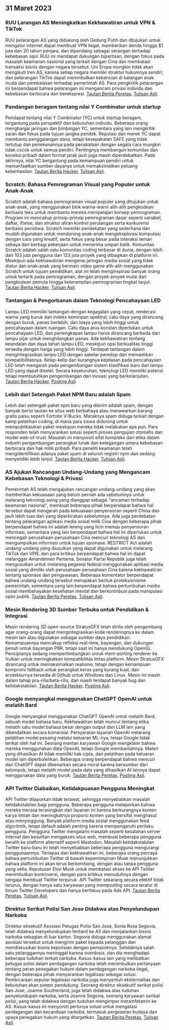 

<CallToAction />

<Steps>

## 31 Maret 2023

### RUU Larangan AS Meningkatkan Kekhawatiran untuk VPN & TikTok

RUU pelarangan AS yang didukung oleh Gedung Putih dan ditujukan untuk mengatur internet dapat membuat VPN ilegal, memberikan denda hingga $1 juta dan 20 tahun penjara, dan dipandang sebagai serangan terhadap kebebasan sipil. RUU ini mendapat dukungan bipartisan, dengan fokus pada masalah keamanan nasional yang terkait dengan Cina dan membatasi transaksi bisnis dengan negara tersebut. Uni Eropa mungkin tidak akan mengikuti tren AS, karena setiap negara memiliki struktur hukumnya sendiri, dan pelarangan TikTok dapat menimbulkan kebencian di kalangan anak muda dan pembalasan terhadap pemerintah AS. Para pengkritik pelarangan ini berpendapat bahwa pelarangan ini mengancam privasi individu dan kebebasan berbicara dan berekspresi.
[Tautan Berita Peretas](http://news.ycombinator.com/item?id=35366955), [Tulisan Asli](https://www.youtube.com/watch?v=FWQGA_n5Z4M).

### Pandangan beragam tentang nilai Y Combinator untuk startup

Pendapat tentang nilai Y Combinator (YC) untuk startup beragam, tergantung pada perspektif dan kebutuhan individu. Beberapa orang menghargai jaringan dan bimbingan YC, sementara yang lain mengkritik saran dan fokus pada tujuan jangka pendek. Reputasi dan merek YC dapat membantu penggalangan dana, tetapi kesepakatan SAFE yang tidak tertutup dan penekanannya pada penskalaan dengan segala cara mungkin tidak cocok untuk semua pendiri. Pentingnya membangun komunitas dan koneksi pribadi dalam format jarak jauh juga masih diperdebatkan. Pada akhirnya, nilai YC bergantung pada kemampuan pendiri untuk memanfaatkan sumber dayanya untuk memaksimalkan peluang keberhasilan.
[Tautan Berita Hacker](http://news.ycombinator.com/item?id=35373019), [Tulisan Asli](https://acecreamu.substack.com/p/is-y-combinator-worth-the-money).

### Scratch: Bahasa Pemrograman Visual yang Populer untuk Anak-Anak

Scratch adalah bahasa pemrograman visual populer yang ditujukan untuk anak-anak, yang menggunakan blok warna-warni alih-alih pengkodean berbasis teks untuk membantu mereka mempelajari konsep pemrograman. Program ini mencakup prinsip-prinsip pemrograman dasar seperti variabel, daftar, if/else, dan struktur aliran kontrol perulangan serta konkurensi berbasis peristiwa. Scratch memiliki pendekatan yang sederhana dan mudah digunakan untuk mendorong anak-anak mengeksplorasi komputasi dengan cara yang kreatif, serta fokus yang besar pada interaksi teman sebaya dan berbagi pekerjaan untuk menerima umpan balik. Komunitas Scratch adalah salah satu komunitas coding terbesar di dunia, dengan lebih dari 103 juta pengguna dan 123 juta proyek yang dibagikan di platform ini. Meskipun ada kekhawatiran mengenai jaringan media sosial yang tidak diatur dan anak-anak yang bermain video game alih-alih menggunakan Scratch untuk tujuan pendidikan, alat ini telah menginspirasi banyak orang untuk tertarik pada pemrograman, dengan proyek-proyek mulai dari pengkodean pemula hingga keterampilan pemrograman tingkat lanjut.
[Tautan Berita Hacker](http://news.ycombinator.com/item?id=35373052), [Tulisan Asli](https://scratch.mit.edu/about).

### Tantangan & Pengorbanan dalam Teknologi Pencahayaan LED

Lampu LED memiliki tantangan dengan kegagalan yang cepat, renderasi warna yang buruk dan indeks kemiripan spektral, catu daya yang dirancang dengan buruk, panas berlebih, dan biaya yang lebih tinggi untuk pencahayaan dalam ruangan. Catu daya arus konstan diperlukan untuk pencahayaan LED, dan perlengkapan lampu harus dirancang berbeda dari lampu pijar untuk menghilangkan panas. Ada kekhawatiran tentang keandalan dan daya tahan lampu LED, meskipun opsi berkualitas tinggi tersedia dengan harga yang lebih tinggi. Terdapat tantangan dalam mengintegrasikan lampu LED dengan sakelar peredup dan memastikan kompatibilitasnya. Kelap-kelip dan kurangnya kejelasan pada pencahayaan LED telah mengarah pada pengembangan sistem klasifikasi baru dan lampu LED yang dapat disetel. Secara keseluruhan, teknologi LED memiliki potensi tetapi membutuhkan pengembangan dan inovasi yang berkelanjutan.
[Tautan Berita Hacker](http://news.ycombinator.com/item?id=35371750), [Posting Asli](https://nymag.com/strategist/article/led-light-bulbs-investigation.html).

### Lebih dari Setengah Paket NPM Baru adalah Spam

Lebih dari setengah paket npm baru yang dikirim adalah spam, dengan banyak berisi tautan ke situs web berbahaya atau menawarkan barang gratis palsu seperti Fortnite V-Bucks. Maraknya spam diduga terkait dengan kamp pelatihan coding, di mana para siswa didorong untuk mempublikasikan paket meskipun mereka tidak melakukan apa pun. Para responden telah menyarankan solusi seperti proses pengujian otomatis dan model web-of-trust. Masalah ini menyoroti sifat kompleks dari etika dalam industri pengembangan perangkat lunak dan ketegangan antara kebebasan berbicara dan hak milik pribadi. Para peneliti keamanan telah mengidentifikasi adanya paket spam di seluruh registri npm dan sedang menyelidiki lebih lanjut.
[Tautan Berita Hacker](http://news.ycombinator.com/item?id=35370728), [Tulisan Asli](https://blog.sandworm.dev/one-in-two-new-npm-packages-is-seo-spam-right-now).

### AS Ajukan Rancangan Undang-Undang yang Mengancam Kebebasan Teknologi & Privasi

Pemerintah AS telah mengajukan rancangan undang-undang yang akan memberikan kekuasaan yang belum pernah ada sebelumnya untuk melarang teknologi asing yang dianggap sebagai "ancaman terhadap keamanan nasional", membuat beberapa pihak berpendapat bahwa hal tersebut dapat mengarah pada kekuasaan penyensoran seperti China dan jauh lebih luas dari yang diperkirakan sebelumnya. Ada juga perdebatan tentang pelarangan aplikasi media sosial milik Cina dengan beberapa pihak berpendapat bahwa ini adalah lereng yang licin menuju penyensoran informasi, sementara yang lain berpendapat bahwa hal ini diperlukan untuk mencegah perusahaan-perusahaan Cina mencuri teknologi AS dan mengumpulkan informasi untuk tujuan spionase. RESTRICT Act adalah undang-undang yang diusulkan yang dapat digunakan untuk melarang TikTok dan VPN, dan para kritikus berpendapat bahwa hal ini dapat melanggar Amandemen Pertama. Senator Partai Republik juga telah mengusulkan untuk melarang pegawai federal menggunakan aplikasi media sosial yang dimiliki oleh perusahaan-perusahaan Cina karena kekhawatiran tentang spionase dan pengawasan. Beberapa komentator berpendapat bahwa undang-undang tersebut merupakan bentuk proteksionisme pemerintah, sementara yang lain berpendapat bahwa pertumbuhan media sosial membahayakan kesehatan mental dan berkontribusi pada manipulasi opini publik.
[Tautan Berita Peretas](http://news.ycombinator.com/item?id=35369075), [Tulisan Asli](https://www.vice.com/en/article/4a3ddb/restrict-act-insanely-broad-ban-tiktok-vpns).

### Mesin Rendering 3D Sumber Terbuka untuk Pendidikan & Integrasi

Mesin rendering 3D open-source StratusGFX telah dirilis oleh pengembang agar orang-orang dapat mengintegrasikan kode renderingnya ke dalam mesin lain atau digunakan sebagai sumber daya pendidikan. Kemampuannya mencakup refleksi real-time, bayangan, dan dukungan penuh untuk bayangan PBR, tetapi saat ini hanya mendukung OpenGL. Penciptanya sedang mempertimbangkan untuk mem-porting renderer ke Vulkan untuk meningkatkan kompatibilitas lintas platform. Mesin StratusGFX dirancang untuk memaksimalkan realisme, tetapi dengan kemampuan kompromi fallback untuk perangkat keras yang kurang kuat, dan arsitekturnya tersedia di Github untuk Windows dan Linux. Mesin ini masih dalam tahap pra-rilis/beta-rilis, dan masih terdapat banyak bug dan ketidakstabilan.
[Tautan Berita Hacker](http://news.ycombinator.com/item?id=35370284), [Posting Asli](https://github.com/KTStephano/StratusGFX).

### Google menyangkal menggunakan ChatGPT OpenAI untuk melatih Bard

Google menyangkal menggunakan ChatGPT OpenAI untuk melatih Bard, sebuah model bahasa baru. Kekhawatiran telah muncul tentang etika melatih satu model bahasa besar dengan output dari LLM lain yang dikendalikan secara komersial. Persyaratan layanan OpenAI melarang pelatihan model pesaing melalui keluaran ML-nya, tetapi Google tidak terikat oleh hal ini. Seorang mantan karyawan Google mengklaim bahwa mereka menggunakan data OpenAI, tetapi Google membantahnya. Materi yang dihasilkan AI tidak memiliki hak cipta, dan pelatihan pada keluaran model lain diperbolehkan. Beberapa orang berpendapat bahwa mencuri dari ChatGPT dapat dibenarkan secara moral karena bersumber dari kelompok, tetapi melatih model pada data yang dihasilkan AI lainnya dapat menggunakan data yang buruk.
[Tautan Berita Peretas](http://news.ycombinator.com/item?id=35370915), [Posting Asli](https://twitter.com/steventey/status/1641267979399704576).

### API Twitter Diabaikan, Ketidakpuasan Pengguna Meningkat

API Twitter dilaporkan tidak terawat, sehingga menyebabkan masalah ketidakstabilan bagi pengguna. Beberapa pengguna melaporkan bahwa mereka merasa terasingkan dari layanan ini karena berkurangnya konten karya ilmiah dan meningkatnya proporsi konten yang bersifat menghasut atau menyinggung. Banyak platform media sosial menggunakan feed algoritmik, tetapi default adalah penting karena mempengaruhi perilaku pengguna. Pengguna Twitter mengalami masalah seperti kesalahan server internal dan kesulitan mengakses situs web, membuat beberapa pengguna beralih ke platform alternatif seperti Mastodon. Masalah ketidakstabilan Twitter baru-baru ini telah menyebabkan beberapa pengguna mengurangi penggunaannya. Terlepas dari kekhawatiran ini, beberapa orang percaya bahwa pertumbuhan Twitter di bawah kepemimpinan Musk menunjukkan bahwa platform ini akan terus berkembang, dengan atau tanpa pengguna yang setia. Keputusan Elon Musk untuk membatasi akses ke API Twitter menimbulkan kontroversi, dengan para kritikus menuduhnya dengan sengaja membuat Twitter terpuruk. API Twitter sekarang secara efektif tidak terurus, dengan hanya satu karyawan yang memposting secara teratur di forum Twitter Developers dan hanya berfokus pada Ads API.
[Tautan Berita Peretas](http://news.ycombinator.com/item?id=35370152), [Tulisan Asli](https://snarfed.org/the-twitter-api-is-now-effectively-unmaintained).

### Direktur Serikat Polisi San Jose Didakwa atas Penyelundupan Narkoba

Direktur eksekutif Asosiasi Petugas Polisi San Jose, Sonia Rosa Segovia, telah didakwa menyelundupkan fentanil ke AS dan menjalankan bisnis narkoba sebagian di luar kantor. Segovia diduga menggunakan alamat asosiasi tersebut untuk mengirim paket kepada pelanggan dan mendiskusikan bisnis kepolisian dengan pemasoknya. Setidaknya salah satu pelanggannya meninggal karena overdosis, dan dia menghadapi beberapa tuduhan terkait narkoba. Kasus-kasus lain yang melibatkan petugas polisi dalam perdagangan narkoba telah menimbulkan pertanyaan tentang peran penegakan hukum dalam perdagangan narkoba ilegal, dengan beberapa pihak menyarankan legalisasi sebagai solusi. Pembicaraan seputar legalisasi narkoba juga menyentuh eksternalitas dan kebutuhan akan sistem pendukung. Seorang direktur eksekutif serikat polisi San Jose, Joanne Southerland, juga telah didakwa atas tuduhan penyelundupan narkoba, serta Joanne Segovia, seorang karyawan serikat polisi, yang telah didakwa dengan tuduhan mengimpor metamfetamin ke AS. Kasus-kasus ini menyoroti perlunya solusi untuk mengatasi perdagangan dan kecanduan narkoba, termasuk pergeseran budaya dan upaya penegakan hukum yang ditargetkan.
[Tautan Berita Peretas](http://news.ycombinator.com/item?id=35376488), [Tulisan Asli](https://www.washingtonexaminer.com/news/crime/san-jose-police-union-director-smuggle-fentanyl-charge).

</Steps>

